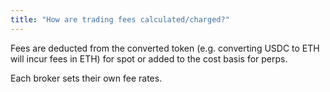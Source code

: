 ```yaml
---
title: "How are trading fees calculated/charged?"
---
```


Fees are deducted from the converted token (e.g. converting USDC to ETH will incur fees in ETH) for spot or added to the cost basis for perps.

Each broker sets their own fee rates.